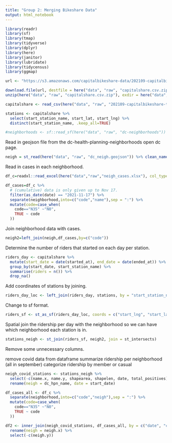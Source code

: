```yaml
---
title: "Group 2: Merging Bikeshare Data"
output: html_notebook
---
```


```r
library(readr)
library(sf)
library(tmap)
library(tidyverse)
library(dplyr)
library(here)
library(janitor)
library(lubridate)
library(tidycensus)
library(ggmap)
```


```r
url <- "https://s3.amazonaws.com/capitalbikeshare-data/202109-capitalbikeshare-tripdata.zip"

download.file(url, destfile = here("data", "raw", "capitalshare.csv.zip"), mode = "wb")
unzip(here("data", "raw", "capitalshare.csv.zip"), exdir = here("data", "raw"))
```

```r
capitalshare <- read_csv(here("data", "raw", "202109-capitalbikeshare-tripdata.csv"), show_col_types = FALSE)

stations <- capitalshare %>%
  select(start_station_name, start_lat, start_lng) %>%
  distinct(start_station_name, .keep_all=TRUE)

#neighborhoods <- sf::read_sf(here("data", "raw", "dc-neighborhoods"))

```

Read in geojson file from the dc-health-planning-neighborhoods open dc page.

```r
neigh = st_read(here("data", "raw", "dc_neigh.geojson")) %>% clean_names()
```

Read in cases in each neighborhood.

```r
df_c=readxl::read_excel(here("data","raw","neigh_cases.xlsx"), col_types = c("date", "text", "numeric")) %>% clean_names()
```

```r
df_cases=df_c %>%
  # (cumulative) data is only given up to Nov 17.
  filter(as_date(date) == "2021-11-17") %>% 
  separate(neighborhood,into=c("code","name"),sep = ":") %>%
  mutate(code=case_when(
    code=="N35" ~"N0",
    TRUE ~ code
  ))
```

Join neighborhood data with cases.

```r
neigh2=left_join(neigh,df_cases,by=c("code"))
```

Determine the number of riders that started on each day per station.

```r
riders_day <- capitalshare %>%
  mutate(start_date = date(started_at), end_date = date(ended_at)) %>%
  group_by(start_date, start_station_name) %>%
  summarise(riders = n()) %>%
  drop_na()
```

Add coordinates of stations by joining.

```r
riders_day_loc <- left_join(riders_day, stations, by = "start_station_name")
```

Change to sf format.

```r
riders_sf <- st_as_sf(riders_day_loc, coords = c("start_lng", "start_lat"), crs = 4326)
```

Spatial join the ridership per day with the neighborhood so we can have which neighborhood each station is in.

```r
stations_neigh <- st_join(riders_sf, neigh2, join = st_intersects)
```

Remove some unnecessary columns.

###############
remove covid data from dataframe
summarize ridership per neighborhood (all in september)
categorize ridership by member or casual

```r
neigh_covid_stations <- stations_neigh %>%
  select(-c(name.x, name.y, shapearea, shapelen, date, total_positives)) %>%
  rename(neigh = dc_hpn_name, date = start_date) 
```


```r
df_cases_all <- df_c %>%
  separate(neighborhood,into=c("code","neigh"),sep = ":") %>%
  mutate(code=case_when(
    code=="N35" ~"N0",
    TRUE ~ code
  ))

df2 <- inner_join(neigh_covid_stations, df_cases_all, by = c("date", "code")) %>%
  rename(neigh = neigh.x) %>%
  select(-c(neigh.y))

```







